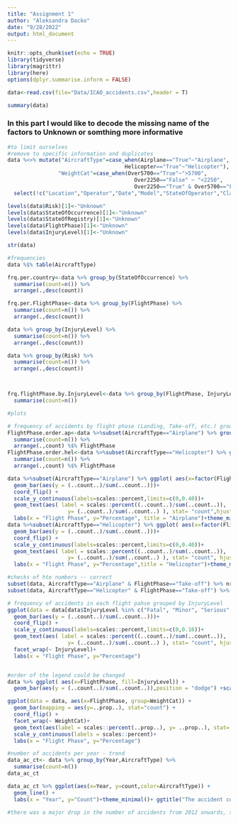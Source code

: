 ```yaml
---
title: "Assignment 1"
author: "Aleksandra Dacko"
date: "9/28/2022"
output: html_document
---
```


```r
knitr::opts_chunk$set(echo = TRUE)
library(tidyverse)
library(magrittr)
library(here)
options(dplyr.summarise.inform = FALSE)
```

```r
data<-read.csv(file="Data/ICAO_accidents.csv",header = T)
```

```r

summary(data)
```

### In this part I would like to decode the missing name of the factors to Unknown or somthing more informative
```r
#to limit ourselves 
#remove to specific information and duplicates
data %<>% mutate("AircraftType"=case_when(Airplane=="True"~"Airplane",
                                     Helicopter=="True"~"Helicopter"),
                "WeightCat"=case_when(Over5700=="True"~">5700",
                                        Over2250=="False" ~ "<2250",
                                        Over2250=="True" & Over5700=="False" ~"2250-5700"))%>% 
  select(!c("Location","Operator","Date","Model","StateOfOperator","Class","ScheduledCommercial","Official","OccCats","Over2250","Over5700","Helicopter","Airplane","Registration","X")) %>% mutate_if(is.character, as.factor) 

levels(data$Risk)[1]<-"Unknown"
levels(data$StateOfOccurrence)[1]<-"Unknown"
levels(data$StateOfRegistry)[1]<-"Unknown"
levels(data$FlightPhase)[1]<-"Unknown"
levels(data$InjuryLevel)[1]<-"Unknown"

str(data)


```

```r
#frequencies
data %$% table(AircraftType)

frq.per.country<-data %>% group_by(StateOfOccurrence) %>% 
  summarise(count=n()) %>% 
  arrange(.,desc(count))

frq.per.FlightPhase<-data %>% group_by(FlightPhase) %>% 
  summarise(count=n()) %>% 
  arrange(.,desc(count))

data %>% group_by(InjuryLevel) %>% 
  summarise(count=n()) %>% 
  arrange(.,desc(count))

data %>% group_by(Risk) %>% 
  summarise(count=n()) %>% 
  arrange(.,desc(count))



frq.flightPhase.by.InjuryLevel<-data %>% group_by(FlightPhase, InjuryLevel) %>% 
  summarise(count=n())

```

```r
#plots

# frequency of accidents by flight phase (Landing, Take-off, etc.) grouped by aircraft type (Airplane, Helicopter)
FlightPhase.order.ap<-data %>%subset(AircraftType=="Airplane") %>% group_by(FlightPhase) %>% 
  summarise(count=n()) %>% 
  arrange(.,count) %$% FlightPhase
FlightPhase.order.hel<-data %>%subset(AircraftType=="Helicopter") %>% group_by(FlightPhase) %>% 
  summarise(count=n()) %>% 
  arrange(.,count) %$% FlightPhase

data %>%subset(AircraftType=="Airplane") %>% ggplot( aes(x=factor(FlightPhase, FlightPhase.order.ap))) +
  geom_bar(aes(y = (..count..)/sum(..count..)))+
  coord_flip() +
  scale_y_continuous(labels=scales::percent,limits=c(0,0.40))+
  geom_text(aes( label = scales::percent((..count..)/sum(..count..)),
                   y= (..count..)/sum(..count..) ), stat= "count",hjust=-0.25) +
  labs(x = "Flight Phase", y="Percentage", title = "Airplane")+theme_minimal()
data %>%subset(AircraftType=="Helicopter") %>% ggplot( aes(x=factor(FlightPhase, FlightPhase.order.hel))) + 
  geom_bar(aes(y = (..count..)/sum(..count..)))+
  coord_flip() +
  scale_y_continuous(labels=scales::percent,limits=c(0,0.40))+
  geom_text(aes( label = scales::percent((..count..)/sum(..count..)),
                   y= (..count..)/sum(..count..) ), stat= "count", hjust =-0.25 ) +
  labs(x = "Flight Phase", y="Percentage",title = "Helicopter")+theme_minimal()

#checks of hte numbers -- correct 
subset(data, AircraftType=="Airplane" & FlightPhase=="Take-off") %>% nrow / subset(data, AircraftType=="Airplane") %>% nrow
subset(data, AircraftType=="Helicopter" & FlightPhase=="Take-off") %>% nrow / subset(data, AircraftType=="Helicopter") %>% nrow

```

```r
# frequency of accidents in each flight pahse grouped by InjuryLevel
ggplot(data = data[data$InjuryLevel %in% c("Fatal", "Minor", "Serious", "None", "Unknown"),], aes(x=FlightPhase, group=InjuryLevel)) + 
  geom_bar(aes(y = (..count..)/sum(..count..)))+
  coord_flip() +
  scale_y_continuous(labels=scales::percent,limits=c(0,0.16))+
  geom_text(aes( label = scales::percent((..count..)/sum(..count..)),
                   y= (..count..)/sum(..count..) ), stat= "count", hjust =-0.25 )+
  facet_wrap(~ InjuryLevel)+
  labs(x = "Flight Phase", y="Percentage")



```
```r
#order of the legend could be changed
data %>% ggplot( aes(x=FlightPhase, fill=InjuryLevel)) + 
  geom_bar(aes(y = (..count..)/sum(..count..)),position = "dodge") +scale_y_continuous(labels=scales::percent)+facet_wrap(~AircraftType,scales = "free_y")+theme(axis.text.x = element_text(angle = 90, vjust = 0.5, hjust=1))
```


```r
ggplot(data = data, aes(x=FlightPhase, group=WeightCat)) + 
  geom_bar(mapping = aes(y=..prop..), stat="count") +
  coord_flip() +
  facet_wrap(~ WeightCat)+
  geom_text(aes(label = scales::percent(..prop..), y= ..prop..), stat= "count", size=3, hjust = -0.2 )  +
  scale_y_continuous(labels = scales::percent)+
  labs(x = "Flight Phase", y="Percentage")
```


```r
#number of accidents per year - trend
data_ac_ct<- data %>% group_by(Year,AircraftType) %>% 
  summarise(count=n())
data_ac_ct
```


```r
data_ac_ct %>% ggplot(aes(x=Year, y=count,color=AircraftType)) + 
  geom_line() +
  labs(x = "Year", y="Count")+theme_minimal()+ ggtitle("The accident count")

#there was a major drop in the number of accidents from 2012 onwards, so maybe split the data to before and after 2012 and investigate what else changed
```


```r
```


